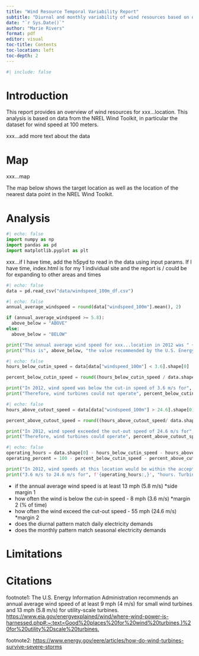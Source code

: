 ```yaml
---
title: "Wind Resource Temporal Variability Report"
subtitle: "Diurnal and monthly variability of wind resources based on data from the NREL Wind Toolkit"
date: "`r Sys.Date()`"
author: "Marie Rivers"
format: pdf
editor: visual
toc-title: Contents
toc-location: left
toc-depth: 2
---
```

```r
#| include: false
```

# Introduction

This report provides an overview of wind resources for xxx...location. This analysis is based on data from the NREL Wind Toolkit, in particular the dataset for wind speed at 100 meters.

xxx...add more text about the data

# Map
xxx...map

The map below shows the target location as well as the location of the nearest data point in the NREL Wind Toolkit.

# Analysis

```python
#| echo: false
import numpy as np
import pandas as pd
import matplotlib.pyplot as plt
```

xxx...if I have time, add the h5pyd to read in the data using input params. If I have time, index.html is for my 1 individual site and the report is / could be for expanding to other areas and times

```python
#| echo: false
data = pd.read_csv("data/windspeed_100m_df.csv")
```

```python
#| echo: false
annual_average_windspeed = round(data["windspeed_100m"].mean(), 2)

if (annual_average_windspeed >= 5.8):
  above_below = "ABOVE"
else:
  above_below = "BELOW"

print("The annual average wind speed for xxx...location in 2012 was " + str(annual_average_windspeed) + " m/s.")
print("This is", above_below, "the value recommended by the U.S. Energy Information Administration.")
```

```python
#| echo: false
hours_below_cutin_speed = data[data["windspeed_100m"] < 3.6].shape[0]

percent_below_cutin_speed = round((hours_below_cutin_speed / data.shape[0]) * 100, 2)

print("In 2012, wind speed was below the cut-in speed of 3.6 m/s for", f'{hours_below_cutin_speed:,}', "hours.")
print("Therefore, wind turbines could not operate", percent_below_cutin_speed, "percent of the time due to lack of wind.")
```

```python
#| echo: false
hours_above_cutout_speed = data[data["windspeed_100m"] > 24.6].shape[0]

percent_above_cutout_speed = round((hours_above_cutout_speed/ data.shape[0]) * 100, 2)

print("In 2012, wind speed exceeded the out-out speed of 24.6 m/s for", f'{hours_above_cutout_speed:,}', "hours.")
print("Therefore, wind turbines could operate", percent_above_cutout_speed, "percent of the time due to strong wind.")
```

```python
#| echo: false
operating_hours = data.shape[0] - hours_below_cutin_speed - hours_above_cutout_speed
operating_percent = 100 - percent_below_cutin_speed - percent_above_cutout_speed

print("In 2012, wind speeds at this location would be within the acceptable operating range of")
print("3.6 m/s to 24.6 m/s for", f'{operating_hours:,}', "hours. Turbines could operate", operating_percent, "percent of the time.")
```


 

- if the annual average wind speed is at least 13 mph (5.8 m/s) *side margin 1
- how often the wind is below the cut-in speed - 8 mph (3.6 m/s) *margin 2 (% of time)
- how often the wind exceed the cut-out speed - 55 mph (24.6 m/s) *margin 2
- does the diurnal pattern match daily electricity demands
- does the monthly pattern match seasonal electricity demands

# Limitations

# Citations

footnote1: The U.S. Energy Information Administration recommends an annual average wind speed of at least 9 mph (4 m/s) for small wind turbines and 13 mph (5.8 m/s) for utility-scale turbines. <https://www.eia.gov/energyexplained/wind/where-wind-power-is-harnessed.php#:~:text=Good%20places%20for%20wind%20turbines,)%20for%20utility%2Dscale%20turbines.>

footnote2: <https://www.energy.gov/eere/articles/how-do-wind-turbines-survive-severe-storms>